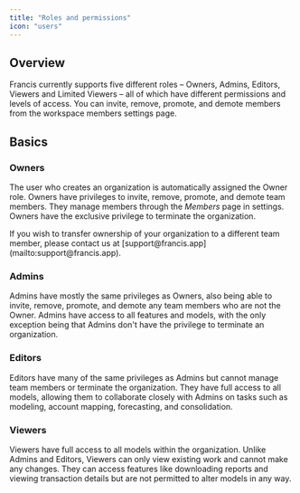 ```yaml
---
title: "Roles and permissions"
icon: "users"
---
```


## Overview

Francis currently supports five different roles – Owners, Admins, Editors, Viewers and Limited Viewers – all of which have different permissions and levels of access. You can invite, remove, promote, and demote members from the workspace members settings page.

## Basics

### Owners

The user who creates an organization is automatically assigned the Owner role. Owners have privileges to invite, remove, promote, and demote team members. They manage members through the *Members* page in settings. Owners have the exclusive privilege to terminate the organization.

<Tip>
  If you wish to transfer ownership of your organization to a different team member, please contact us at [support@francis.app](mailto:support@francis.app).
</Tip>

### Admins

Admins have mostly the same privileges as Owners, also being able to invite, remove, promote, and demote any team members who are not the Owner. Admins have access to all features and models, with the only exception being that Admins don't have the privilege to terminate an organization.

### Editors

Editors have many of the same privileges as Admins but cannot manage team members or terminate the organization. They have full access to all models, allowing them to collaborate closely with Admins on tasks such as modeling, account mapping, forecasting, and consolidation.

### Viewers

Viewers have full access to all models within the organization. Unlike Admins and Editors, Viewers can only view existing work and cannot make any changes. They can access features like downloading reports and viewing transaction details but are not permitted to alter models in any way.